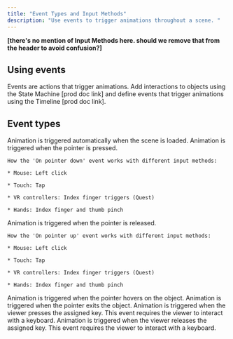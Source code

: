 ```yaml
---
title: "Event Types and Input Methods"
description: "Use events to trigger animations throughout a scene. "
---
```


**\[there's no mention of Input Methods here. should we remove that from the header to avoid confusion?]**

## Using events

Events are actions that trigger animations. Add interactions to objects using the State Machine \[prod doc link] and define events that trigger animations using the Timeline \[prod doc link].&#x20;

## Event types

<AccordionGroup>
  <Accordion title="Auto" defaultOpen={false}>
    Animation is triggered automatically when the scene is loaded.
  </Accordion>

  <Accordion title="On pointer down" defaultOpen={false}>
    Animation is triggered when the pointer is pressed.&#x20;

    How the 'On pointer down' event works with different input methods:

    * Mouse: Left click

    * Touch: Tap

    * VR controllers: Index finger triggers (Quest)

    * Hands: Index finger and thumb pinch
  </Accordion>

  <Accordion title="On pointer up" defaultOpen={false}>
    Animation is triggered when the pointer is released.&#x20;

    How the 'On pointer up' event works with different input methods:

    * Mouse: Left click

    * Touch: Tap

    * VR controllers: Index finger triggers (Quest)

    * Hands: Index finger and thumb pinch
  </Accordion>

  <Accordion title="On hover inside" defaultOpen={false}>
    Animation is triggered when the pointer hovers on the object.
  </Accordion>

  <Accordion title="On hover outside" defaultOpen={false}>
    &#x20;Animation is triggered when the pointer exits the object.
  </Accordion>

  <Accordion title="On key down" defaultOpen={false}>
    Animation is triggered when the viewer presses the assigned key. This event requires the viewer to interact with a keyboard.
  </Accordion>

  <Accordion title="On key up" defaultOpen={false}>
    Animation is triggered when the viewer releases the assigned key. This event requires the viewer to interact with a keyboard.
  </Accordion>

  <Accordion title="Direct touch (Body Rig)" defaultOpen={false} />
</AccordionGroup>

##